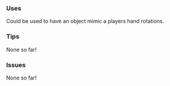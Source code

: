 ### Uses

Could be used to have an object mimic a players hand rotations.

### Tips

None so far!

### Issues

None so far!